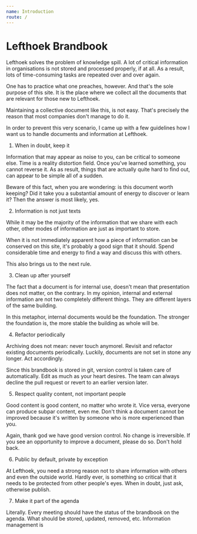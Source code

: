 ```yaml
---
name: Introduction
route: /
---
```

# Lefthoek Brandbook

Lefthoek solves the problem of knowledge spill. A lot of critical information in
organisations is not stored and processed properly, if at all. As a result, lots
of time-consuming tasks are repeated over and over again. 

One has to practice what one preaches, however. And that's the sole purpose of
this site. It is the place where we collect all the documents that are relevant
for those new to Lefthoek. 

Maintaining a collective document like this, is not easy. That's precisely
the reason that most companies don't manage to do it. 

In order to prevent this very scenario, I came up with a few guidelines how I
want us to handle documents and information at Lefthoek.


1. When in doubt, keep it

Information that may appear as noise to you, can be critical to someone else. 
Time is a reality distortion field. Once you've learned something, you cannot
reverse it. As as result, things that are actually quite hard to find out, can
appear to be simple all of a sudden. 

Beware of this fact, when you are wondering: is this document worth keeping? Did
it take you a substantial amount of energy to discover or learn it? Then the
answer is most likely, yes.


2. Information is not just texts

While it may be the majority of the information that we share with each other,
other modes of information are just as important to store. 

When it is not immediately apparent how a piece of information can be conserved
on this site, it's probably a good sign that it should. Spend considerable time
and energy to find a way and discuss this with others.

This also brings us to the next rule.

3. Clean up after yourself

The fact that a document is for internal use, doesn't mean that presentation
does not matter, on the contrary. In my opinion, internal and external
information are not two completely different things. They are different layers
of the same building. 

In this metaphor, internal documents would be the foundation. The stronger the
foundation is, the more stable the building as whole will be.


4. Refactor periodically

Archiving does not mean: never touch anymorel. Revisit and refactor existing
documents periodically. Luckily, documents are not set in stone any longer. Act
accordingly. 

Since this brandbook is stored in git, version control is taken care of
automatically. Edit as much as your heart desires. The team can always decline
the pull request or revert to an earlier version later.

5. Respect quality content, not important people

Good content is good content, no matter who wrote it. Vice versa, everyone can
produce subpar content, even me. Don't think a document cannot be improved
because it's written by someone who is more experienced than you. 

Again, thank god we have good version control. No change is irreversible.
If you see an opportunity to improve a document, please do so. Don't hold back.


6. Public by default, private by exception

At Lefthoek, you need a strong reason not to share information with others and
even the outside world. Hardly ever, is something so critical that it needs to
be protected from other people's eyes. When in doubt, just ask, otherwise publish.


7. Make it part of the agenda

Literally. Every meeting should have the status of the brandbook on the agenda.
What should be stored, updated, removed, etc. Information management is 
